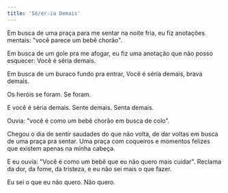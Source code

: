 ```yaml
---
title: 'Sé/er-ia Demais'
---
```


Em busca de uma praça para me sentar na noite fria,
eu fiz anotações mentais: "você parece um bebê chorão".

Em busca de um gole pra me afogar,
eu fiz uma anotação que não posso esquecer:
Você é séria demais.

Em busca de um buraco fundo pra entrar,
Você é séria demais,
brava demais.

Os heróis se foram.
Se foram.

E você é séria demais.
Sente demais.
Senta demais.

Ouvia: "você é como um bebê chorão em busca de colo".

Chegou o dia de sentir saudades do que não volta,
de dar voltas em busca de uma praça pra sentar.
Uma praça com coqueiros e momentos felizes que existem apenas na minha cabeça.

E eu ouvia: "Você é como um bebê que eu não quero mais cuidar".
Reclama da dor, da fome, da tristeza, e eu não sei mais o que fazer.

Eu sei o que eu não quero.
Não quero.